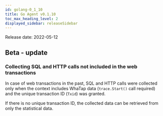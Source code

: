 ```yaml
---
id: golang-0_1_10
title: Go Agent v0.1.10
toc_max_heading_level: 2
displayed_sidebar: releaseSidebar
---
```



Release date: 2022-05-12

## Beta - update

### Collecting SQL and HTTP calls not included in the web transactions

In case of web transactions in the past, SQL and HTTP calls were collected only when the context includes WhaTap data (`trace.Start()` call required) and the unique transaction ID (`Txid`) was granted. 

If there is no unique transaction ID, the collected data can be retrieved from only the statistical data.
